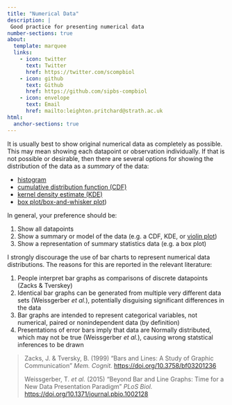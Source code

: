 ```yaml
---
title: "Numerical Data"
description: |
 Good practice for presenting numerical data
number-sections: true
about:
  template: marquee
  links:
    - icon: twitter
      text: Twitter
      href: https://twitter.com/scompbiol
    - icon: github
      text: Github
      href: https://github.com/sipbs-compbiol
    - icon: envelope
      text: Email
      href: mailto:leighton.pritchard@strath.ac.uk
html:
  anchor-sections: true
---
```


It is usually best to show original numerical data as completely as possible. This may mean showing each datapoint or observation individually. If that is not possible or desirable, then there are several options for showing the distribution of the data as a *summary* of the data:

- [histogram](https://en.wikipedia.org/wiki/Histogram)
- [cumulative distribution function (CDF)](https://en.wikipedia.org/wiki/Cumulative_distribution_function)
- [kernel density estimate (KDE)](https://en.wikipedia.org/wiki/Kernel_density_estimation)
- [box plot/box-and-whisker plot](https://en.wikipedia.org/wiki/Box_plot))

In general, your preference should be:

1. Show all datapoints
2. Show a summary or model of the data (e.g. a CDF, KDE, or [violin plot](https://en.wikipedia.org/wiki/Violin_plot))
3. Show a representation of summary statistics data (e.g. a box plot) 

::: { .callout-caution title="Avoid bar charts" }
I strongly discourage the use of bar charts to represent numerical data distributions. The reasons for this are reported in the relevant literature:

1. People interpret bar graphs as comparisons of discrete datapoints (Zacks & Tverskey)
2. Identical bar graphs can be generated from multiple very different data sets (Weissgerber *et al.*), potentially disguising significant differences in the data
3. Bar graphs are intended to represent categorical variables, not numerical, paired or nonindependent data (by definition)
4. Presentations of error bars imply that data are Normally distributed, which may not be true (Weissgerber *et al.*), causing wrong statstical inferences to be drawn

> Zacks, J. & Tversky, B. (1999) "Bars and Lines: A Study of Graphic Communication" *Mem. Cognit.* [https://doi.org/10.3758/bf03201236](https://doi.org/10.3758/bf03201236)
>
> Weissgerber, T. *et al.* (2015) "Beyond Bar and Line Graphs: Time for a New Data Presentation Paradigm" *PLoS Biol.* [https://doi.org/10.1371/journal.pbio.1002128](https://doi.org/10.1371/journal.pbio.1002128)
:::
